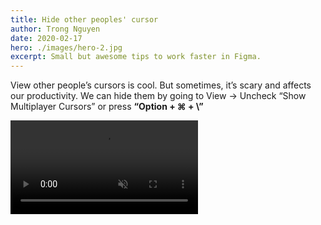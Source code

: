 ```yaml
---
title: Hide other peoples' cursor
author: Trong Nguyen
date: 2020-02-17
hero: ./images/hero-2.jpg
excerpt: Small but awesome tips to work faster in Figma.
---
```


<div class="Grid Col2">
<p>

View other people’s cursors is cool. But sometimes, it’s scary and affects our productivity. We can hide them by going to View -> Uncheck “Show Multiplayer Cursors” or press **“Option + ⌘ + \”**

</p>

<div class="video">
  <video autoplay loop muted playsinline src="https://video.twimg.com/ext_tw_video/1234850862805110784/pu/vid/1280x720/Lu2MeGHuriYW54QQ.mp4"></video>
</div>
</div>